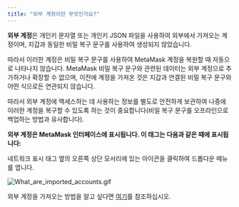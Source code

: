 ```yaml
---
title: "외부 계정이란 무엇인가요?"
---
```


**외부 계정**은 개인키 문자열 또는 개인키 JSON 파일을 사용하여 외부에서 가져오는 계정이며, 지갑과 동일한 비밀 복구 문구를 사용하여 생성되지 않았습니다.

따라서 이러한 계정은 비밀 복구 문구를 사용하여 MetaMask 계정을 복원할 때 자동으로 나타나지 않습니다. MetaMask 비밀 복구 문구와 관련된 데이터는 외부 계정으로 추가하거나 확장할 수 없으며, 이전에 계정을 가져온 것은 지갑과 연결된 비밀 복구 문구와 어떤 식으로든 연관되지 않습니다.

따라서 외부 계정에 액세스하는 데 사용하는 정보를 별도로 안전하게 보관하여 나중에 이러한 계정을 복구할 수 있도록 하는 것이 중요합니다(비밀 복구 문구를 오프라인으로 백업하는 방법과 유사합니다).

**외부 계정은 MetaMask 인터페이스에 표시됩니다. 이 태그는 다음과 같은 때에 표시됩니다:**

네트워크 표시 태그 옆의 오른쪽 상단 모서리에 있는 아이콘을 클릭하여 드롭다운 메뉴를 엽니다.

<div class="center-container">
  <div class="img-medium">
    <img
      src={
        require("../../../../../../img/i18n/legacy/What_are_imported_accounts.gif")
          .default
      }
      alt="What_are_imported_accounts.gif"
    />
  </div>
</div>

외부 계정을 가져오는 방법을 알고 싶다면 [여기](/managing-my-wallet/accounts-and-addresses/how-to-import-an-account)를 참조하십시오.
